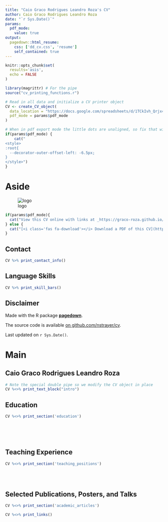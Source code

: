 ```yaml
---
title: "Caio Graco Rodrigues Leandro Roza's CV"
author: Caio Graco Rodrigues Leandro Roza
date: "`r Sys.Date()`"
params:
  pdf_mode:
    value: true
output:
  pagedown::html_resume:
    css: ['dd_cv.css', 'resume']
    self_contained: true
---
```


```r
knitr::opts_chunk$set(
  results='asis', 
  echo = FALSE
)

library(magrittr) # For the pipe
source("cv_printing_functions.r")

# Read in all data and initialize a CV printer object
CV <- create_CV_object(
  data_location = "https://docs.google.com/spreadsheets/d/1TCkIvh_Qrjx4q5n1PrHCBys5usxsDlSiXmvWsMQU9Nc",  
  pdf_mode = params$pdf_mode
)

```


```r
# When in pdf export mode the little dots are unaligned, so fix that with some conditional CSS.
if(params$pdf_mode) {
    cat("
<style>
:root{
  --decorator-outer-offset-left: -6.5px;
}
</style>")
}
```


Aside
================================================================================

<!-- # ```{r} -->
<!-- # # Build interactive network of positions colored by section -->
<!-- # # and connected if they occurred in the same year -->
<!-- # datadrivencv::build_network_logo(CV$entries_data) -->
<!-- # ``` -->

![logo](logo.jpg)

```r
if(params$pdf_mode){
  cat("View this CV online with links at _https://graco-roza.github.io/my_cv/_")
} else {
  cat("[<i class='fas fa-download'></i> Download a PDF of this CV](https://github.com/graco-roza/my_cv/raw/master/gracoroza_cv.pdf)")
}
```

Contact {#contact}
--------------------------------------------------------------------------------

```r
CV %>% print_contact_info()
```



Language Skills {#skills}
--------------------------------------------------------------------------------

```r
CV %>% print_skill_bars()
```



Disclaimer {#disclaimer}
--------------------------------------------------------------------------------

Made with the R package [**pagedown**](https://github.com/rstudio/pagedown). 

The source code is available [on github.com/nstrayer/cv](https://github.com/graco-roza/my_cv).

Last updated on `r Sys.Date()`.



Main
================================================================================

Caio Graco Rodrigues Leandro Roza {#title}
--------------------------------------------------------------------------------

```r
# Note the special double pipe so we modify the CV object in place
CV %<>% print_text_block("intro") 
```



Education {data-icon=graduation-cap data-concise=true}
--------------------------------------------------------------------------------

```r
CV %<>% print_section('education')
```

<!-- These breaks just force a new page so section doesnt get cut off -->
<br>
<br>
<br>

Teaching Experience {data-icon=chalkboard-teacher}
--------------------------------------------------------------------------------


```r
CV %<>% print_section('teaching_positions')
```


<br>
<br>


Selected Publications, Posters, and Talks {data-icon=book}
--------------------------------------------------------------------------------

```r
CV %<>% print_section('academic_articles')
```



```r
CV %<>% print_links()
```

